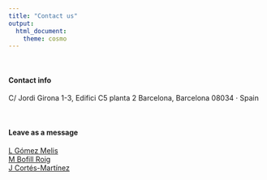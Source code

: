 ---
title: "Contact us"
output:
  html_document:
    theme: cosmo
---

```{=html}
<style type="text/css">
h1.title {
  font-size: 36px;
  color: DarkRed;
  text-align: center;
}
</style>
```

<br>



#### Contact info

C/ Jordi Girona 1-3, Edifici C5 planta 2
Barcelona, Barcelona 08034 · Spain

<br>

#### Leave as a message

[L Gómez Melis](mailto:lupe.gomez@upc.edu)\
[M Bofill Roig](mailto:marta.bofill.roig@upc.edu)\
[J Cortés-Martínez](mailto:jordi.cortes-martinez@upc.edu)



